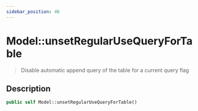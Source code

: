 ```yaml
---
sidebar_position: 46
---
```


# Model::unsetRegularUseQueryForTable

> Disable automatic append query of the table for a current query flag


## Description

```php
public self Model::unsetRegularUseQueryForTable()
```